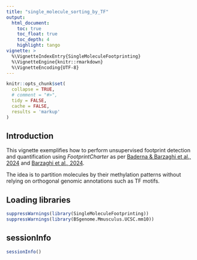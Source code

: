 ```yaml
---
title: "single_molecule_sorting_by_TF"
output: 
  html_document:
    toc: true
    toc_float: true
    toc_depth: 4
    highlight: tango
vignette: >
  %\VignetteIndexEntry{SingleMoleculeFootprinting}
  %\VignetteEngine{knitr::rmarkdown}
  %\VignetteEncoding{UTF-8}
---
```


```r
knitr::opts_chunk$set(
  collapse = TRUE,
  # comment = "#>", 
  tidy = FALSE, 
  cache = FALSE, 
  results = 'markup'
)
```

## Introduction
This vignette exemplifies how to perform unsupervised footprint detection and quantification using *FootprintCharter* as per [Baderna & Barzaghi et al., 2024]() and [Barzaghi et al., 2024]().  

The idea is to partition molecules by their methylation patterns without relying on orthogonal genomic annotations such as TF motifs.  

## Loading libraries
```r
suppressWarnings(library(SingleMoleculeFootprinting))
suppressWarnings(library(BSgenome.Mmusculus.UCSC.mm10))
```

## sessionInfo
```r
sessionInfo()
```
